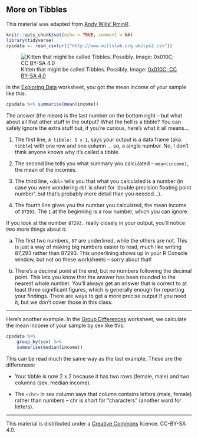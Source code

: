 ## More on Tibbles {#more-on-tibbles}

This material was adapted from
[Andy Wills' RminR](https://ajwills72.github.io/rminr/).

```r
knitr::opts_chunk$set(echo = TRUE, comment = NA)
library(tidyverse)
cpsdata <- read_csv(url("http://www.willslab.org.uk/cps2.csv"))
```

![Kitten that might be called Tibbles. Possibly. Image: [0x010C; CC BY-SA 4.0](https://commons.wikimedia.org/w/index.php?curid=42929793)](pics/kitten.jpg)

In the [Exploring Data](#exploring-data-brief) worksheet, you got the mean
income of your sample like this:

```r
cpsdata %>% summarise(mean(income))
```

The answer (the mean) is the last number on the bottom right -- but what about
all that other stuff in the output? What the hell is a tibble? You can safely
ignore the extra stuff but, if you're curious, here's what it all means...

1. The first line, `A tibble: 1 x 1`, says your output is a data frame (aka.
   `tibble`) with one row and one column ... so, a single number. No, I don't
   think anyone knows why it's called a tibble.

2. The second line tells you what summary you calculated -- `mean(income)`, the
   mean of the incomes.

3. The third line, `<dbl>` tells you that what you calculated is a number (in
   case you were wondering `dbl` is short for 'double precision floating point
   number', but that's probably more detail than you needed...).

4. The fourth line gives you the number you calculated, the mean income of
   `87293`. The `1` at the beginning is a row number, which you can ignore.

If you look at the number `87293.` really closely in your output, you'll notice
two more things about it:

a. The first two numbers, `87` are underlined, while the others are not. This is
just a way of making big numbers easier to read, much like writing 87,293 rather
than 87293. This underlining shows up in your R Console window, but not on these
worksheets -- sorry about that!

b. There's a decimal point at the end, but no numbers following the decimal
point. This lets you know that the answer has been rounded to the nearest whole
number. You'll always get an answer that is correct to at least three
significant figures, which is generally enough for reporting your findings.
There are ways to get a more precise output if you need it, but we don't cover
those in this class.

---

Here's another example. In the [Group Differences](#group-differences-briefly) worksheet, we calculate the mean income of your sample by sex like
this:

<!-- LINK THIS TO DATA HANDLING WORKSHOP INSTEAD -->

```r
cpsdata %>%
    group_by(sex) %>%
    summarise(median(income))
```

This can be read much the same way as the last example. These are the
differences:

-   Your tibble is now 2 x 2 because it has two rows (female, male) and two
    columns (sex, median income).

-   The `<chr>` in sex column says that column contains letters (male, female)
    rather than numbers -- chr is short for "characters" (another word for
    letters).

---

This material is distributed under a
[Creative Commons](https://creativecommons.org/) licence. CC-BY-SA 4.0.
